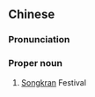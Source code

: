 {{also|泼水节}}
==Chinese==
{{zh-forms|s=泼水节|type=21}}
{{wikipedia|lang=zh}}

===Pronunciation===
{{zh-pron
|m=Pōshuǐjié
|c=put3 seoi2 zit3
|cat=pn
}}

===Proper noun===
{{zh-proper noun}}

# [[Songkran]] Festival